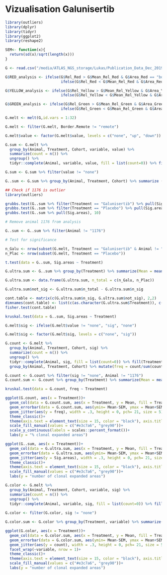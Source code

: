 # Vizualisation Galunisertib

```r
library(outliers)
library(dplyr)
library(tidyr)
library(ggplot2)
library(reshape2)

SEM<- function(x){
  return(sd(x)/sqrt(length(x)))
}

G <- read.csv("/media/ATLAS_NGS_storage/Lukas/Publication_Data_Dec_2019/Quantification stainings/LT_20_011 + LT_20_015 Counting Confetti Area Quantification_Aug.csv")

G$RED_analysis <- ifelse(G$Rel_Red > G$Mean_Rel_Red & G$Area_Red == "border: > 2 x SD difference to mean", "up", 
                         ifelse(G$Rel_Red < G$Mean_Rel_Red & G$Area_Red == "border: > 2 x SD difference to mean", "down", "none"))

G$YELLOW_analysis <- ifelse(G$Rel_Yellow > G$Mean_Rel_Yellow & G$Area_Yellow == "border: > 2 x SD difference to mean", "up", 
                         ifelse(G$Rel_Yellow < G$Mean_Rel_Yellow & G$Area_Yellow == "border: > 2 x SD difference to mean", "down", "none"))

G$GREEN_analysis <- ifelse(G$Rel_Green > G$Mean_Rel_Green & G$Area_Green == "border: > 2 x SD difference to mean", "up", 
                         ifelse(G$Rel_Green < G$Mean_Rel_Green & G$Area_Green == "border: > 2 x SD difference to mean", "down", "none"))

G.melt <- melt(G,id.vars = 1:32)

G.melt <- filter(G.melt, Border.Remote != "remote")

G.melt$value <- factor(G.melt$value, levels = c("none", "up", "down"))

G.sum <- G.melt %>% 
  group_by(Animal, Treatment, Cohort, variable, value) %>%
  summarize(count = n()) %>%
  ungroup() %>%
  tidyr::complete(Animal, variable, value, fill = list(count=0)) %>% fill(Treatment, Cohort)

G.sum <- G.sum %>% filter(value != "none")

G..sum <- G.sum %>% group_by(Animal, Treatment, Cohort) %>% summarize (Sig.areas = sum(count))

## Check if 1176 is outlier
library(outliers)

grubbs.test(G..sum %>% filter(Treatment == "Galunisertib") %>% pull(Sig.areas), 10)
grubbs.test(G..sum %>% filter(Treatment == "Placebo") %>% pull(Sig.areas), 10)
grubbs.test(G..sum %>% pull(Sig.areas), 10)

# Remove animal 1176 from analysis

G..sum <- G..sum %>% filter(Animal != "1176")

# Test for significance 

n_Galu <- nrow(subset(G.melt, Treatment == "Galunisertib" & Animal != "1176"))
n_Plac <- nrow(subset(G.melt, Treatment == "Placebo"))

t.test(data = G..sum, Sig.areas ~ Treatment) 

G.ultra.sum <- G..sum %>% group_by(Treatment) %>% summarize(Mean = mean(Sig.areas),SEM= SEM(Sig.areas), n_sig = sum(Sig.areas))

G.ultra.sum <- data.frame(G.ultra.sum, n_total = c(n_Galu, n_Plac))

G.ultra.sum$not_sig <- G.ultra.sum$n_total - G.ultra.sum$n_sig

cont.table <- matrix(c(G.ultra.sum$n_sig, G.ultra.sum$not_sig), 2,2)
dimnames(cont.table) <- list(c(as.character(G.ultra.sum$Treatment)), c("significant", "non-significant"))
fisher.test(cont.table)

kruskal.test(data = G..sum, Sig.areas ~ Treatment)

G.melt$sig <- ifelse(G.melt$value != "none", "sig", "none")

G.melt$sig <- factor(G.melt$sig, levels = c("none", "sig"))

G.count <- G.melt %>% 
  group_by(Animal, Treatment, Cohort, sig) %>%
  summarize(count = n()) %>%
  ungroup() %>%
  tidyr::complete(Animal, sig, fill = list(count=0)) %>% fill(Treatment, Cohort) %>%
  group_by(Animal, Treatment, Cohort) %>% mutate(freq = count/sum(count))

G.count <- G.count %>% filter(sig != "none", Animal != "1176")
G.count.sum <- G.count %>% group_by(Treatment) %>% summarize(Mean = mean(freq), SEM = SEM(freq))

kruskal.test(data = G.count, freq ~ Treatment)

ggplot(G.count, aes(x = Treatment))+
  geom_col(data = G.count.sum, aes(x = Treatment, y = Mean, fill = Treatment), position = position_dodge(width = .9), color = "black")+
  geom_errorbar(data = G.count.sum, aes(ymin= Mean-SEM, ymax = Mean+SEM), position = position_dodge(width = .9), width = .3)+
  geom_jitter(aes(y = freq), width = .3, height = 0, pch= 21, size = 5)+
  theme_classic()+
  theme(axis.text = element_text(size = 15, color = "black"), axis.title = element_text(size = 15, color = "black"), legend.position = "bottom")+
  scale_fill_manual(values = c("#e3c7a6", "grey90"))+
  scale_y_continuous(labels = scales::percent_format())+
  labs(y = "% clonal expanded areas")

ggplot(G..sum, aes(x = Treatment))+
  geom_col(data = G.ultra.sum, aes(x = Treatment, y = Mean, fill = Treatment), position = position_dodge(width = .9), color = "black")+
  geom_errorbar(data = G.ultra.sum, aes(ymin= Mean-SEM, ymax = Mean+SEM), position = position_dodge(width = .9), width = .3)+
  geom_jitter(aes(y = Sig.areas), width = .3, height = 0, pch= 21, size = 5)+
  theme_classic()+
  theme(axis.text = element_text(size = 15, color = "black"), axis.title = element_text(size = 15, color = "black"), legend.position = "bottom")+
  scale_fill_manual(values = c("#e3c7a6", "grey90"))+
  labs(y = "number of clonal expanded areas")

G.color <- G.melt %>% 
  group_by(Animal, Treatment, Cohort, variable, sig) %>%
  summarize(count = n()) %>%
  ungroup() %>%
  tidyr::complete(Animal, variable, sig, fill = list(count=0)) %>% fill(Treatment, Cohort)
  
G.color <- filter(G.color, sig != "none")

G.color.sum <- G.color %>% group_by(Treatment, variable) %>% summarize(Mean = mean(count), SEM = SEM(count))

ggplot(G.color, aes(x = Treatment))+
  geom_col(data = G.color.sum, aes(x = Treatment, y = Mean, fill = Treatment), position = position_dodge(width = .9), color = "black")+
  geom_errorbar(data = G.color.sum, aes(ymin= Mean-SEM, ymax = Mean+SEM), position = position_dodge(width = .9), width = .3)+
  geom_jitter(aes(y = count), width = .3, height = 0, pch= 21, size = 5)+
  facet_wrap(~variable, nrow = 1)+
  theme_classic()+
  theme(axis.text = element_text(size = 15, color = "black"), axis.title = element_text(size = 15, color = "black"), legend.position = "bottom")+
  scale_fill_manual(values = c("#e3c7a6", "grey90"))+
  labs(y = "number of clonal expanded areas")
```

